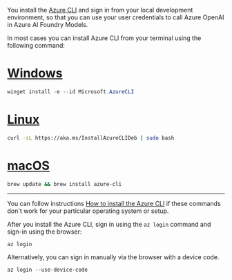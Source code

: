 You install the [Azure CLI](/cli/azure/what-is-azure-cli) and sign in from your local development environment, so that you can use your user credentials to call Azure OpenAI in Azure AI Foundry Models.

In most cases you can install Azure CLI from your terminal using the following command: 

# [Windows](#tab/windows)

```powershell 
winget install -e --id Microsoft.AzureCLI
```

# [Linux](#tab/linux)

```bash
curl -sL https://aka.ms/InstallAzureCLIDeb | sudo bash
```

# [macOS](#tab/macos)

```bash
brew update && brew install azure-cli
```

---

You can follow instructions [How to install the Azure CLI](/cli/azure/install-azure-cli) if these commands don't work for your particular operating system or setup.

After you install the Azure CLI, sign in using the ``az login`` command and sign-in using the browser:

```
az login
```

Alternatively, you can sign in manually via the browser with a device code.

```
az login --use-device-code
```
